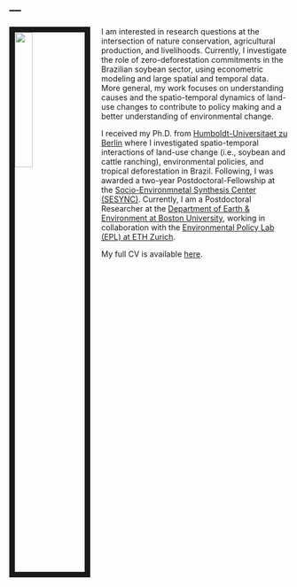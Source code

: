 ---
---

<link rel="stylesheet" href="styles.css" type="text/css">

<img src="images/gollnowf_pic1.jpg" style="width:25%; border:10px solid; margin-right: 20px" align="left">

I am interested in research questions at the intersection of nature conservation, agricultural production, and livelihoods. Currently, I investigate the role of zero-deforestation commitments in the Brazilian soybean sector, using econometric modeling and large spatial and temporal data.  
More general, my work focuses on understanding causes and the spatio-temporal dynamics of land-use changes to contribute to policy making and a better understanding of environmental change.   
  
I received my Ph.D. from [Humboldt-Universitaet zu Berlin](https://www.geographie.hu-berlin.de/de) where I investigated spatio-temporal interactions of land-use change (i.e., soybean and cattle ranching), environmental policies, and tropical deforestation in Brazil. Following, I was awarded a two-year Postdoctoral-Fellowship at the [Socio-Environmnetal Synthesis Center (SESYNC)](https://www.sesync.org/). Currently, I am a Postdoctoral Researcher at the [Department of Earth & Environment at Boston University](http://www.bu.edu/earth/), working in collaboration with the [Environmental Policy Lab (EPL) at ETH Zurich](https://epl.ethz.ch/). 
  
My full CV is available [here](files/GollnowF_CV_20210214.pdf).